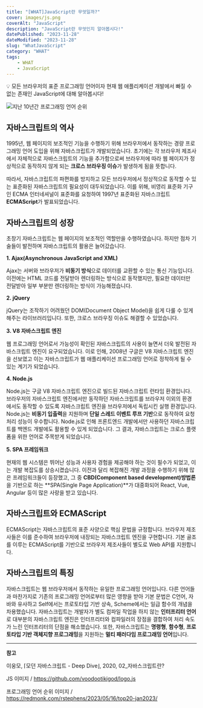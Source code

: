 ```yaml
---
title: "[WHAT]JavaScript란 무엇일까?"
cover: images/js.png
coverAlt: "JavaScript"
description: "JavaScript란 무엇인지 알아봅시다!"
datePublished: "2023-11-28"
dateModified: "2023-11-28"
slug: "WhatJavaScript"
category: "WHAT"
tags:
    - WHAT
    - JavaScript
---
```


<aside>
💡 모든 브라우저의 표준 프로그래밍 언어이자 현재 웹 애플리케이션 개발에서 빠질 수 없는 존재인 JavaScript에 대해 알아봅시다!
</aside>

![지난 10년간 프로그래밍 언어 순위](https://redmonk.com/rstephens/files/2023/05/redmonk-language-rankings-jan-2023.jpg)


## 자바스크립트의 역사

1995년, 웹 페이지의 보조적인 기능을 수행하기 위해 브라우저에서 동작하는 경량 프로그래밍 언어 도입을 위해 자바스크립트가 개발되었습니다. 초기에는 각 브라우저 제조사에서 자체적으로 자바스크립트의 기능을 추가함으로써 브라우저에 따라 웹 페이지가 정상적으로 동작하지 않게 되는 **크로스 브라우징 이슈**가 발생하게 됨을 뜻합니다.

따라서, 자바스크립트의 파편화를 방지하고 모든 브라우저에서 정상적으로 동작할 수 있는 표준화된 자바스크립트의 필요성이 대두되었습니다. 이를 위해, 비영리 표준화 기구인 ECMA 인터네셔널이 표준화를 요청하여 1997년 표준화된 자바스크립트 **ECMAScript**가 발표되었습니다.

## 자바스크립트의 성장

초창기 자바스크립트는 웹 페이지의 보조적인 역할만을 수행하였습니다. 하지만 점차 기술들이 발전하며 자바스크립트의 활용은 늘어갔습니다.

**1. Ajax(Asynchronous JavaScript and XML)**

Ajax는 서버와 브라우저가 **비동기 방식**으로 데이터를 교환할 수 있는 통신 기능입니다. 이전에는 HTML 코드를 전달받아 렌더링하는 방식으로 동작했지만, 필요한 데이터만 전달받아 일부 부분만 렌더링하는 방식이 가능해졌습니다.

**2. jQuery**

jQuery는 조작하기 어려웠던 DOM(Document Object Model)을 쉽게 다룰 수 있게 해주는 라이브러리입니다. 또한, 크로스 브라우징 이슈도 해결할 수 있었습니다.

**3. V8 자바스크립트 엔진**

웹 프로그래밍 언어로서 가능성이 확인된 자바스크립트의 사용이 늘면서 더욱 발전된 자바스크립트 엔진이 요구되었습니다. 이로 인해, 2008년 구글은 V8 자바스크립트 엔진을 선보였고 이는 자바스크립트가 웹 애플리케이션 프로그래밍 언어로 정착하게 될 수 있는 계기가 되었습니다.

**4. Node.js**

Node.js는 구글 V8 자바스크립트 엔진으로 빌드된 자바스크립트 런타임 환경입니다. 브라우저의 자바스크립트 엔진에서만 동작하던 자바스크립트를 브라우저 이외의 환경에서도 동작할 수 있도록 자바스크립트 엔진을 브라우저에서 독립시킨 실행 환경입니다. Node.js는 **비동기 입출력**을 지원하며 **단일 스레드 이벤트 루프 기반**으로 동작하여 요청 처리 성능이 우수합니다. Node.js로 인해 프론트엔드 개발에서만 사용하던 자바스크립트를 백엔드 개발에도 활용할 수 있게 되었습니다. 그 결과, 자바스크립트는 크로스 플랫폼을 위한 언어로 주목받게 되었습니다.

**5. SPA 프레임워크**

현재의 웹 시스템은 뛰어난 성능과 사용자 경험을 제공해야 하는 것이 필수가 되었고, 이는 개발 복잡도를 상승시켰습니다. 이전과 달리 복잡해진 개발 과정을 수행하기 위해 많은 프레임워크들이 등장했고, 그 중 **CBD(Component based development)방법론**을 기반으로 하는 **SPA(Single Page Application)**가 대중화되어 React, Vue, Angular 등이 많은 사랑을 받고 있습니다.

## 자바스크립트와 ECMAScript

ECMAScript는 자바스크립트의 표준 사양으로 핵심 문법을 규정합니다. 브라우저 제조사들은 이를 준수하여 브라우저에 내장되는 자바스크립트 엔진을 구현합니다. 기본 골조를 이루는 ECMAScript를 기반으로 브라우저 제조사들이 별도로 Web API를 지원합니다.

## 자바스크립트의 특징

자바스크립트는 웹 브라우저에서 동작하는 유일한 프로그래밍 언어입니다. 다른 언어들과 마찬가지로 기존의 프로그래밍 언어로부터 많은 영향을 받아 기본 문법은 C언어, 자바와 유사하고 Self에서는 프로토타입 기반 상속, Scheme에서는 일급 함수의 개념을 차용했습니다. 자바스크립트는 개발자가 별도 컴파일 작업을 하지 않는 **인터프리터 언어**로 대부분의 자바스크립트 엔진은 인터프리터와 컴파일러의 장점을 결합하여 처리 속도가 느린 인터프리터의 단점을 해소했습니다. 또한, 자바스크립트는 **명령형**, **함수형**, **프로토타입 기반 객체지향 프로그래밍**을 지원하는 **멀티 패러다임 프로그래밍 언어**입니다.

---

**참고**

이웅모, ⌈모던 자바스크립트 - Deep Dive⌋, 2020, 02_자바스크립트란?

JS 이미지 / https://github.com/voodootikigod/logo.js

프로그래밍 언어 순위 이미지 / https://redmonk.com/rstephens/2023/05/16/top20-jan2023/
